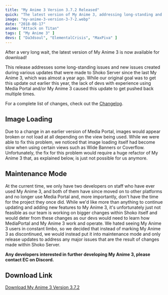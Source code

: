 ```yaml
---
title: "My Anime 3 Version 3.7.2 Released"
quick: "The latest version of My Anime 3, addressing long-standing and new issues, is now available."
image: "my-anime-3-version-3-7-2.webp"
date: "2018-08-17"
anime: "Attack on Titan"
tags: [ "My Anime 3" ]
devs: [ "Da3dsoul", "ElementalCrisis", "MaxPiva" ]
---
```


After a very long wait, the latest version of My Anime 3 is now available for download!

This release addresses some long-standing issues and new issues created during various updates that were made to Shoko
Server since the last My Anime 3, which was almost a year ago. While our original goal was to get this update out
earlier this year, the lack of devs with experience using Media Portal and/or My Anime 3 caused this update to get
pushed back multiple times.

For a complete list of changes, check out the [Changelog](https://docs.shokoanime.com/changelog.html).

## Image Loading

Due to a change in an earlier version of Media Portal, images would appear broken or not load at all depending on the
view being used. While we were able to fix this problem, we noticed that image loading itself had become slow when using
certain views such as Wide Banners or Coverflow. Unfortunately, the fix for this problem would require a huge refactor
of My Anime 3 that, as explained below, is just not possible for us anymore.

## Maintenance Mode

At the current time, we only have two developers on staff who have ever used My Anime 3, and both of them have since
moved on to other platforms and no longer use Media Portal and, more importantly, don't have the time for the project
they once did. While we'd like more than anything to continue updating and adding new features to My Anime 3, it's
unfortunately just not feasible as our team is working on bigger changes within Shoko itself and would deter from these
changes as our devs would need to learn how MediaPortal and My Anime 3 work and operate. We hated seeing My Anime 3
users in constant limbo, so we decided that instead of marking My Anime 3 as discontinued, we would instead put it into
maintenance mode and only release updates to address any major issues that are the result of changes made within Shoko
Server.

**Any developers interested in further developing My Anime 3, please contact EC on Discord.**

## Download Link

[Download My Anime 3 Version 3.7.2](https://shokoanime.com/downloads/)
